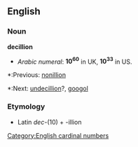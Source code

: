 ==English==
===Noun===
'''decillion'''
*''Arabic numeral'': '''10<sup>60</sup>''' in UK, '''10<sup>33</sup>''' in US.

*:Previous: [[nonillion]]
*:Next: [[undecillion]]?, [[googol]]

===Etymology===
*Latin ''dec-''(10) + -illion

[[Category:English cardinal numbers]]